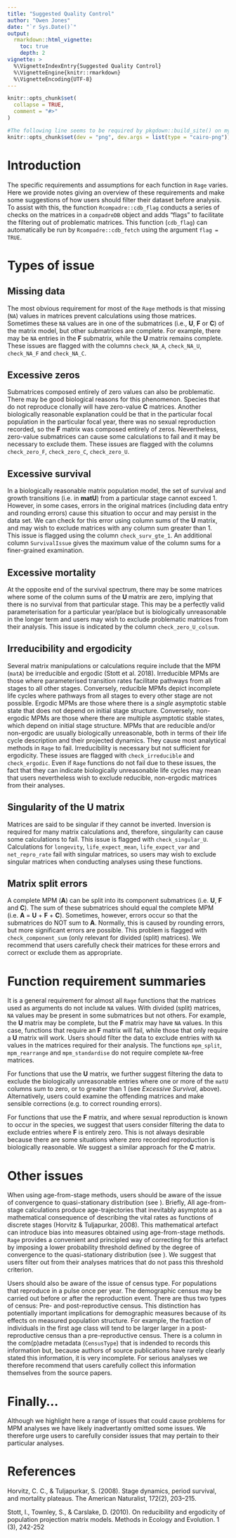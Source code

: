 ```yaml
---
title: "Suggested Quality Control"
author: "Owen Jones"
date: "`r Sys.Date()`"
output:
  rmarkdown::html_vignette:
    toc: true
    depth: 2
vignette: >
  %\VignetteIndexEntry{Suggested Quality Control}
  %\VignetteEngine{knitr::rmarkdown}
  %\VignetteEncoding{UTF-8}
---
```


```r
knitr::opts_chunk$set(
  collapse = TRUE,
  comment = "#>"
)
```


```r
#The following line seems to be required by pkgdown::build_site() on my machine, but causes build to break with R-CMD-CHECK on GH
knitr::opts_chunk$set(dev = "png", dev.args = list(type = "cairo-png"))
```

# Introduction

The specific requirements and assumptions for each function in `Rage` varies. Here we provide notes giving an overview of these requirements and make some suggestions of how users should filter their dataset before analysis. To assist with this, the function `Rcompadre::cdb_flag` conducts a series of checks on the matrices in a `compadreDB` object and adds "flags" to facilitate the filtering out of problematic matrices. This function (`cdb_flag`) can automatically be run by `Rcompadre::cdb_fetch` using the argument `flag = TRUE`.

# Types of issue

## Missing data

The most obvious requirement for most of the `Rage` methods is that missing (`NA`) values in matrices prevent calculations using those matrices. Sometimes these `NA` values are in one of the submatrices (i.e., **U**, **F** or **C**) of the matrix model, but other submatrices are complete. For example, there may be `NA` entries in the **F** submatrix, while the **U** matrix remains complete. These issues are flagged with the columns `check_NA_A`,  `check_NA_U`,  `check_NA_F` and  `check_NA_C`.


## Excessive zeros

Submatrices composed entirely of zero values can also be problematic. There may be good biological reasons for this phenomenon. Species that do not reproduce clonally will have zero-value **C** matrices. Another biologically reasonable explanation could be that in the particular focal population in the particular focal year, there was no sexual reproduction recorded, so the **F** matrix was composed entirely of zeros. Nevertheless, zero-value submatrices can cause some calculations to fail and it may be necessary to exclude them. These issues are flagged with the columns `check_zero_F`, `check_zero_C`, `check_zero_U`. 


## Excessive survival

In a biologically reasonable matrix population model, the set of survival and growth transitions (i.e. in **matU**) from a particular stage cannot exceed 1. However, in some cases, errors in the original matrices (including data entry and rounding errors) cause this situation to occur and may persist in the data set. We can check for this error using column sums of the **U** matrix, and may wish to exclude matrices with any column sum greater than 1.  
This issue is flagged using the column `check_surv_gte_1`. An additional column `SurvivalIssue` gives the maximum value of the column sums for a finer-grained examination.

## Excessive mortality

At the opposite end of the survival spectrum, there may be some matrices where some of the column sums of the **U** matrix are zero, implying that there is no survival from that particular stage. This may be a perfectly valid parameterisation for a particular year/place but is biologically unreasonable in the longer term and users may wish to exclude problematic matrices from their analysis. This issue is indicated by the column `check_zero_U_colsum`.


## Irreducibility and ergodicity 

Several matrix manipulations or calculations require include that the MPM (`matA`) be irreducible and ergodic (Stott et al. 2018). Irreducible MPMs are those where parameterised transition rates facilitate pathways from all stages to all other stages. Conversely, reducible MPMs depict incomplete life cycles where pathways from all stages to every other stage are not possible. Ergodic MPMs are those where there is a *single* asymptotic stable state that does not depend on initial stage structure. Conversely, non-ergodic MPMs are those where there are multiple asymptotic stable states, which depend on initial stage structure. MPMs that are reducible and/or non-ergodic are usually biologically unreasonable, both in terms of their life cycle description and their projected dynamics. They cause most analytical methods in `Rage` to fail. Irreducibility is necessary but not sufficient for ergodicity.  These issues are flagged with `check_irreducible` and `check_ergodic`. Even if  `Rage` functions do not fail due to these issues, the fact that they can indicate biologically unreasonable life cycles may mean that users nevertheless wish to exclude reducible, non-ergodic matrices from their analyses.

## Singularity of the U matrix

Matrices are said to be singular if they cannot be inverted. Inversion is required for many matrix calculations and, therefore, singularity can cause some calculations to fail. This issue is flagged with `check_singular_U`. Calculations for `longevity`, `life_expect_mean`, `life_expect_var` and `net_repro_rate` fail with singular matrices, so users may wish to exclude singular matrices when conducting analyses using these functions.

## Matrix split errors

A complete MPM (**A**) can be split into its component submatrices (i.e. **U**, **F** and **C**). The sum of these submatrices should equal the complete MPM (i.e. **A** = **U** + **F** + **C**). Sometimes, however, errors occur so that the submatrices do NOT sum to **A**. Normally, this is caused by rounding errors, but more significant errors are possible. This problem is flagged with `check_component_sum` (only relevant for divided (split) matrices). We recommend that users carefully check their matrices for these errors and correct or exclude them as appropriate.


# Function requirement summaries

It is a general requirement for almost all `Rage` functions that the matrices used as arguments do not include `NA` values. With divided (split) matrices, `NA` values may be present in some submatrices but not others. For example, the **U** matrix may be complete, but the **F** matrix may have `NA` values. In this case, functions that require an **F** matrix will fail, while those that only require a **U** matrix will work.  Users should filter the data to exclude entries with `NA` values in the matrices required for their analysis. The functions `mpm_split`, `mpm_rearrange` and `mpm_standardise` do not require complete `NA`-free matrices.

For functions that use the **U** matrix, we further suggest filtering the data to exclude the biologically unreasonable entries where one or more of the `matU` columns sum to zero, or to greater than 1 (see *Excessive Survival*, above). Alternatively, users could examine the offending matrices and make sensible corrections (e.g. to correct rounding errors).

For functions that use the **F** matrix, and where sexual reproduction is known to occur in the species, we suggest that users consider filtering the data to exclude entries where **F** is entirely zero. This is not always desirable because there are some situations where zero recorded reproduction is biologically reasonable. We suggest a similar approach for the **C** matrix.

# Other issues

When using age-from-stage methods, users should be aware of the issue of convergence to quasi-stationary distribution (see \code{\link{qsd_converge}}). Briefly, All age-from-stage calculations produce age-trajectories that inevitably asymptote as a mathematical consequence of describing the vital rates as functions of discrete stages (Horvitz & Tuljapurkar, 2008). This mathematical artefact can introduce bias into measures obtained using age-from-stage methods. `Rage` provides a convenient and principled way of correcting for this artefact by imposing a lower probability threshold defined by the degree of convergence to the quasi-stationary distribution (see \code{\link{qsd_converge}}). We suggest that users filter out from their analyses matrices that do not pass this threshold criterion.

Users should also be aware of the issue of census type. For populations that reproduce in a pulse once per year. The demographic census may be carried out before or after the reproduction event. There are thus two types of census: Pre- and post-reproductive census. This distinction has potentially important implications for demographic measures because of its effects on measured population structure. For example, the fraction of individuals in the first age class will tend to be larger larger in a post-reproductive census than a pre-reproductive census. There is a column in the com(p)adre metadata (`CensusType`) that is indended to records this information but, because authors of source publications have rarely clearly stated this information, it is very incomplete. For serious analyses we therefore recommend that users carefully collect this information themselves from the source papers.

# Finally...

Although we highlight here a range of issues that could cause problems for MPM analyses we have likely inadvertantly omitted some issues. We therefore urge users to carefully consider issues that may pertain to their particular analyses. 

# References

Horvitz, C. C., & Tuljapurkar, S. (2008). Stage dynamics, period survival, and mortality plateaus. The American Naturalist, 172(2), 203–215.

Stott, I., Townley, S., & Carslake, D. (2010). On reducibility and ergodicity of population projection matrix models. Methods in Ecology and Evolution. 1 (3), 242-252


